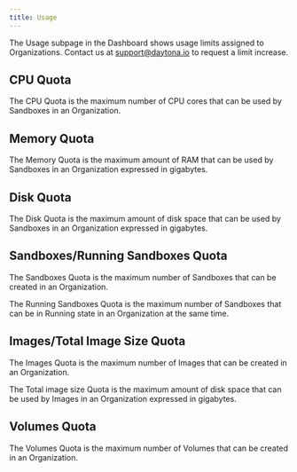 ```yaml
---
title: Usage
---
```


The Usage subpage in the Dashboard shows usage limits assigned to Organizations. Contact us at [support@daytona.io](mailto:support@daytona.io) to request a limit increase.

## CPU Quota

The CPU Quota is the maximum number of CPU cores that can be used by Sandboxes in an Organization.

## Memory Quota

The Memory Quota is the maximum amount of RAM that can be used by Sandboxes in an Organization expressed in gigabytes.

## Disk Quota

The Disk Quota is the maximum amount of disk space that can be used by Sandboxes in an Organization expressed in gigabytes.

## Sandboxes/Running Sandboxes Quota

The Sandboxes Quota is the maximum number of Sandboxes that can be created in an Organization.

The Running Sandboxes Quota is the maximum number of Sandboxes that can be in Running state in an Organization at the same time.

## Images/Total Image Size Quota

The Images Quota is the maximum number of Images that can be created in an Organization.

The Total image size Quota is the maximum amount of disk space that can be used by Images in an Organization expressed in gigabytes.

## Volumes Quota

The Volumes Quota is the maximum number of Volumes that can be created in an Organization.
